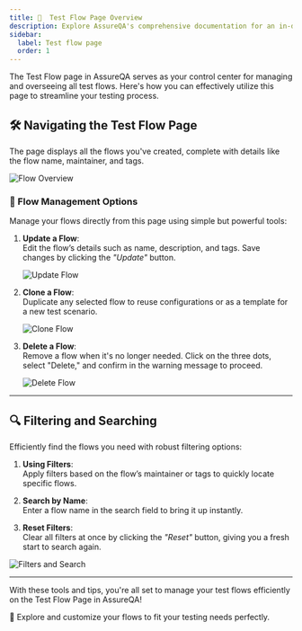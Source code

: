 ```yaml
---
title: 🚀  Test Flow Page Overview
description: Explore AssureQA's comprehensive documentation for an in-depth look at our services and tools.
sidebar:
  label: Test flow page
  order: 1
---
```

The Test Flow page in AssureQA serves as your control center for managing and overseeing all test flows. Here's how you can effectively utilize this page to streamline your testing process.

## 🛠️ Navigating the Test Flow Page

The page displays all the flows you've created, complete with details like the flow name, maintainer, and tags.

![Flow Overview](/images/image1.png)

### 🔄 Flow Management Options

Manage your flows directly from this page using simple but powerful tools:

1. **Update a Flow**:  
   Edit the flow’s details such as name, description, and tags. Save changes by clicking the *"Update"* button.

   ![Update Flow](/images/image3.png)

2. **Clone a Flow**:  
   Duplicate any selected flow to reuse configurations or as a template for a new test scenario.

   ![Clone Flow](/images/image4.png)

3. **Delete a Flow**:  
   Remove a flow when it's no longer needed. Click on the three dots, select "Delete," and confirm in the warning message to proceed.

   ![Delete Flow](/images/image5.png)

---

## 🔍 Filtering and Searching

Efficiently find the flows you need with robust filtering options:

1. **Using Filters**:  
   Apply filters based on the flow’s maintainer or tags to quickly locate specific flows.

2. **Search by Name**:  
   Enter a flow name in the search field to bring it up instantly.

3. **Reset Filters**:  
   Clear all filters at once by clicking the *"Reset"* button, giving you a fresh start to search again.

![Filters and Search](/images/image7.png)

---

With these tools and tips, you're all set to manage your test flows efficiently on the Test Flow Page in AssureQA! 

🎉 Explore and customize your flows to fit your testing needs perfectly.
